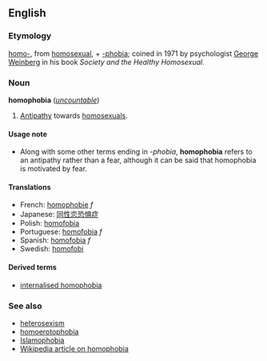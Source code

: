 ==English==
===Etymology===
[[homo-]], from [[homosexual]], + [[-phobia]]; coined in 1971 by psychologist [[w:George Weinberg|George Weinberg]] in his book ''Society and the Healthy Homosexual''.

===Noun===
'''homophobia''' (''[[uncountable]]'')

#[[Antipathy]] towards [[homosexual]]s.

====Usage note====
*Along with some other terms ending in ''-phobia'', '''homophobia''' refers to an antipathy rather than a fear, although it can be said that homophobia is motivated by fear.

====Translations====
*French: [[homophobie]] ''f''
*Japanese: [[同性恋恐惧症]]
*Polish: [[homofobia#Polish|homofobia]]
*Portuguese: [[homofobia#Portuguese|homofobia]] ''f''
*Spanish: [[homofobia#Spanish|homofobia]] ''f''
*Swedish: [[homofobi]]

====Derived terms====
*[[internalised homophobia]]

===See also===
*[[heterosexism]]
*[[homoerotophobia]]
*[[Islamophobia]]
*[[w:homophobia|Wikipedia article on homophobia]]